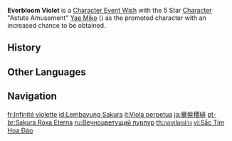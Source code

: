 {{Wish Series Infobox
|character = Yae Miko
|type      = Character Event Wishes
}}
'''Everbloom Violet''' is a [[Character Event Wish]] with the 5 Star [[Character]] "Astute Amusement" [[Yae Miko]] ({{Electro}}) as the promoted character with an increased chance to be obtained.

==History==
{{Wish History Table}}

==Other Languages==
{{Other Languages
|en      = Everbloom Violet
|zhs     = 华紫樱绯
|zhs_rm  = Huázǐ Yīngfēi
|zht     = 華紫櫻緋
|zht_rm  = Huázǐ Yīngfēi
|zh_tl   = Violet Blossom, Scarlet Sakura
|ja      = 華紫櫻緋
|ja_rm   = Kashi Ouhi{{Assumed}}
|ja_tl   = Violet Blossom, Scarlet Sakura
|ko      = {{tt|자홍|紫紅}}의 벚꽃
|ko_rm   = Jahong-ui Beotkkot
|ko_tl   = Magenta Cherry Blossoms
|es      = Púrpura perpetuo
|es_tl   = Perpetual Purple
|fr      = Infinité violette
|fr_tl   = Violet Infinity
|ru      = Вечноцветущий пурпур
|ru_tl   = Everblooming Purple
|th      = กลบุปผาม่วง
|th_rm   = Kon buppha muang
|th_tl   = 
|vi      = Sắc Tím Hoa Đào
|vi_tl   = Peach Blossom's Violet
|de      = Violette Blütenwolken
|de_tl   = Violet Blossomclouds
|id      = Lembayung Sakura
|id_tl   = Violet Sakura <!-- Lembayung is rarely used word in Indonesian language. But it can mean "Violet" or "Twilight". So let's just follow the English name -->
|pt      = Sakura Roxa Eterna
|pt_tl   = Eternal Purple Sakura
|tr      = Solmayan Menekşe
|tr_tl   = 
|it      = Viola perpetua
|it_tl   = Perpetual Violet
}}

==Navigation==
{{Wish Navbox}}

[[fr:Infinité violette]]
[[id:Lembayung Sakura]]
[[it:Viola perpetua]]
[[ja:華紫櫻緋]]
[[pt-br:Sakura Roxa Eterna]]
[[ru:Вечноцветущий пурпур]]
[[th:กลบุปผาม่วง]]
[[vi:Sắc Tím Hoa Đào]]